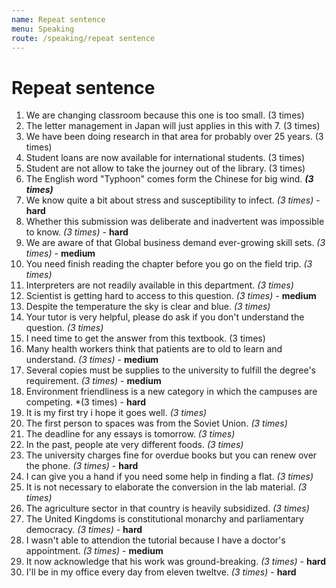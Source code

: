 ```yaml
---
name: Repeat sentence
menu: Speaking
route: /speaking/repeat sentence
---
```


# Repeat sentence
1. We are changing classroom because this one is too small. (3 times)
2. The letter management in Japan will just applies in this with 7. (3 times)
3. We have been doing research in that area for probably over 25 years. (3 times)
4. Student loans are now available for international students. (3 times)
5. Student are not allow to take the journey out of the library. (3 times)
6. The English word "Typhoon" comes form the Chinese for big wind. ***(3 times)***
7. We know quite a bit about stress and susceptibility to infect. *(3 times)* - **hard**
8. Whether this submission was deliberate and inadvertent was impossible to know. *(3 times)* - **hard** 
9. We are aware of that Global business demand ever-growing skill sets. *(3 times)* - **medium**
10. You need finish reading the chapter before you go on the field trip. *(3 times)*
11. Interpreters are not readily available in this department. *(3 times)*
12. Scientist is getting hard to access to this question. *(3 times)* - **medium**
13. Despite the temperature the sky is clear and blue. *(3 times)*
14. Your tutor is very helpful, please do ask if you don't understand the question. *(3 times)*
15. I need time to get the answer from this textbook. (3 times)
16. Many health workers think that patients are to old to learn and understand. *(3 times)* - **medium**
17. Several copies must be supplies to the university to fulfill the degree's requirement. *(3 times)* - **medium**
18. Environment friendliness is a new category in which the campuses are competing. *(3 times) - **hard**
19. It is my first try i hope it goes well. *(3 times)*
20. The first person to spaces was from the Soviet Union. *(3 times)*
21. The deadline for any essays is tomorrow. *(3 times)*
22. In the past, people ate very different foods. *(3 times)*
23. The university charges fine for overdue books but you can renew over the phone. *(3 times)* - **hard**
24. I can give you a hand if you need some help in finding a flat. *(3 times)*
25. It is not necessary to elaborate the conversion in the lab material. *(3 times)*
26. The agriculture sector in that country is heavily subsidized. *(3 times)*
27. The United Kingdoms is constitutional monarchy and parliamentary democracy. *(3 times)* - **hard**
28. I wasn't able to attendion the tutorial because I have a doctor's appointment. *(3 times)* - **medium**
29. It now acknowledge that his work was ground-breaking. *(3 times)* - **hard**
30. I'll be in my office every day from eleven tweltve. *(3 times)* - **hard**
 